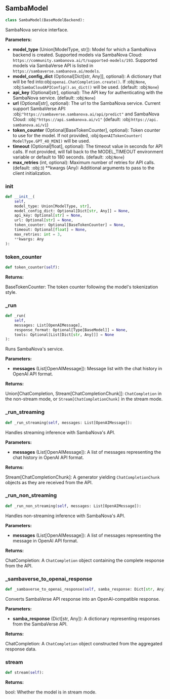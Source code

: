 <a id="camel.models.samba_model"></a>

<a id="camel.models.samba_model.SambaModel"></a>

## SambaModel

```python
class SambaModel(BaseModelBackend):
```

SambaNova service interface.

**Parameters:**

- **model_type** (Union[ModelType, str]): Model for which a SambaNova backend is created. Supported models via SambaNova Cloud: `https://community.sambanova.ai/t/supported-models/193`. Supported models via SambaVerse API is listed in `https://sambaverse.sambanova.ai/models`.
- **model_config_dict** (Optional[Dict[str, Any]], optional): A dictionary that will be fed into:obj:`openai.ChatCompletion.create()`. If :obj:`None`, :obj:`SambaCloudAPIConfig().as_dict()` will be used. (default: :obj:`None`)
- **api_key** (Optional[str], optional): The API key for authenticating with the SambaNova service. (default: :obj:`None`)
- **url** (Optional[str], optional): The url to the SambaNova service. Current support SambaVerse API: :obj:`"https://sambaverse.sambanova.ai/api/predict"` and SambaNova Cloud: :obj:`"https://api.sambanova.ai/v1"` (default: :obj:`https://api. sambanova.ai/v1`)
- **token_counter** (Optional[BaseTokenCounter], optional): Token counter to use for the model. If not provided, :obj:`OpenAITokenCounter( ModelType.GPT_4O_MINI)` will be used.
- **timeout** (Optional[float], optional): The timeout value in seconds for API calls. If not provided, will fall back to the MODEL_TIMEOUT environment variable or default to 180 seconds. (default: :obj:`None`)
- **max_retries** (int, optional): Maximum number of retries for API calls. (default: :obj:`3`) **kwargs (Any): Additional arguments to pass to the client initialization.

<a id="camel.models.samba_model.SambaModel.__init__"></a>

### __init__

```python
def __init__(
    self,
    model_type: Union[ModelType, str],
    model_config_dict: Optional[Dict[str, Any]] = None,
    api_key: Optional[str] = None,
    url: Optional[str] = None,
    token_counter: Optional[BaseTokenCounter] = None,
    timeout: Optional[float] = None,
    max_retries: int = 3,
    **kwargs: Any
):
```

<a id="camel.models.samba_model.SambaModel.token_counter"></a>

### token_counter

```python
def token_counter(self):
```

**Returns:**

  BaseTokenCounter: The token counter following the model's
tokenization style.

<a id="camel.models.samba_model.SambaModel._run"></a>

### _run

```python
def _run(
    self,
    messages: List[OpenAIMessage],
    response_format: Optional[Type[BaseModel]] = None,
    tools: Optional[List[Dict[str, Any]]] = None
):
```

Runs SambaNova's service.

**Parameters:**

- **messages** (List[OpenAIMessage]): Message list with the chat history in OpenAI API format.

**Returns:**

  Union[ChatCompletion, Stream[ChatCompletionChunk]]:
`ChatCompletion` in the non-stream mode, or
`Stream[ChatCompletionChunk]` in the stream mode.

<a id="camel.models.samba_model.SambaModel._run_streaming"></a>

### _run_streaming

```python
def _run_streaming(self, messages: List[OpenAIMessage]):
```

Handles streaming inference with SambaNova's API.

**Parameters:**

- **messages** (List[OpenAIMessage]): A list of messages representing the chat history in OpenAI API format.

**Returns:**

  Stream[ChatCompletionChunk]: A generator yielding
`ChatCompletionChunk` objects as they are received from the
API.

<a id="camel.models.samba_model.SambaModel._run_non_streaming"></a>

### _run_non_streaming

```python
def _run_non_streaming(self, messages: List[OpenAIMessage]):
```

Handles non-streaming inference with SambaNova's API.

**Parameters:**

- **messages** (List[OpenAIMessage]): A list of messages representing the message in OpenAI API format.

**Returns:**

  ChatCompletion: A `ChatCompletion` object containing the complete
response from the API.

<a id="camel.models.samba_model.SambaModel._sambaverse_to_openai_response"></a>

### _sambaverse_to_openai_response

```python
def _sambaverse_to_openai_response(self, samba_response: Dict[str, Any]):
```

Converts SambaVerse API response into an OpenAI-compatible
response.

**Parameters:**

- **samba_response** (Dict[str, Any]): A dictionary representing responses from the SambaVerse API.

**Returns:**

  ChatCompletion: A `ChatCompletion` object constructed from the
aggregated response data.

<a id="camel.models.samba_model.SambaModel.stream"></a>

### stream

```python
def stream(self):
```

**Returns:**

  bool: Whether the model is in stream mode.
